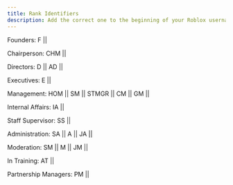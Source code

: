 ```yaml
---
title: Rank Identifiers
description: Add the correct one to the beginning of your Roblox username in the discord server.
---
```


Founders: F ||

Chairperson: CHM ||

Directors: D || AD ||

Executives: E ||

Management: HOM || SM || STMGR || CM || GM ||

Internal Affairs: IA ||

Staff Supervisor: SS ||

Administration: SA || A || JA ||

Moderation: SM || M || JM ||

In Training: AT ||

Partnership Managers: PM ||
